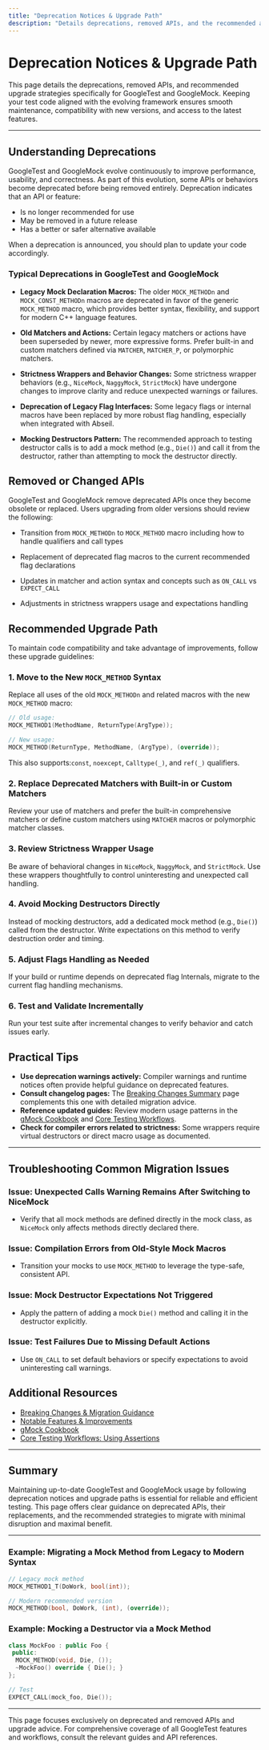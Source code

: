 ```yaml
---
title: "Deprecation Notices & Upgrade Path"
description: "Details deprecations, removed APIs, and the recommended approach to upgrading your test code. This page provides forward-looking guidance to help users align with the current and future state of GoogleTest and GoogleMock."
---
```


# Deprecation Notices & Upgrade Path

This page details the deprecations, removed APIs, and recommended upgrade strategies specifically for GoogleTest and GoogleMock. Keeping your test code aligned with the evolving framework ensures smooth maintenance, compatibility with new versions, and access to the latest features.

---

## Understanding Deprecations

GoogleTest and GoogleMock evolve continuously to improve performance, usability, and correctness. As part of this evolution, some APIs or behaviors become deprecated before being removed entirely. Deprecation indicates that an API or feature:

- Is no longer recommended for use
- May be removed in a future release
- Has a better or safer alternative available

When a deprecation is announced, you should plan to update your code accordingly.

### Typical Deprecations in GoogleTest and GoogleMock

- **Legacy Mock Declaration Macros:** The older `MOCK_METHODn` and `MOCK_CONST_METHODn` macros are deprecated in favor of the generic `MOCK_METHOD` macro, which provides better syntax, flexibility, and support for modern C++ language features.

- **Old Matchers and Actions:** Certain legacy matchers or actions have been superseded by newer, more expressive forms. Prefer built-in and custom matchers defined via `MATCHER`, `MATCHER_P`, or polymorphic matchers.

- **Strictness Wrappers and Behavior Changes:** Some strictness wrapper behaviors (e.g., `NiceMock`, `NaggyMock`, `StrictMock`) have undergone changes to improve clarity and reduce unexpected warnings or failures.

- **Deprecation of Legacy Flag Interfaces:** Some legacy flags or internal macros have been replaced by more robust flag handling, especially when integrated with Abseil.

- **Mocking Destructors Pattern:** The recommended approach to testing destructor calls is to add a mock method (e.g., `Die()`) and call it from the destructor, rather than attempting to mock the destructor directly.

## Removed or Changed APIs

GoogleTest and GoogleMock remove deprecated APIs once they become obsolete or replaced. Users upgrading from older versions should review the following:

- Transition from `MOCK_METHODn` to `MOCK_METHOD` macro including how to handle qualifiers and call types

- Replacement of deprecated flag macros to the current recommended flag declarations

- Updates in matcher and action syntax and concepts such as `ON_CALL` vs `EXPECT_CALL`

- Adjustments in strictness wrappers usage and expectations handling

## Recommended Upgrade Path

To maintain code compatibility and take advantage of improvements, follow these upgrade guidelines:

### 1. Move to the New `MOCK_METHOD` Syntax

Replace all uses of the old `MOCK_METHODn` and related macros with the new `MOCK_METHOD` macro:

```cpp
// Old usage:
MOCK_METHOD1(MethodName, ReturnType(ArgType));

// New usage:
MOCK_METHOD(ReturnType, MethodName, (ArgType), (override));
```

This also supports:`const`, `noexcept`, `Calltype(_)`, and `ref(_)` qualifiers.

### 2. Replace Deprecated Matchers with Built-in or Custom Matchers

Review your use of matchers and prefer the built-in comprehensive matchers or define custom matchers using `MATCHER` macros or polymorphic matcher classes.

### 3. Review Strictness Wrapper Usage

Be aware of behavioral changes in `NiceMock`, `NaggyMock`, and `StrictMock`. Use these wrappers thoughtfully to control uninteresting and unexpected call handling.

### 4. Avoid Mocking Destructors Directly

Instead of mocking destructors, add a dedicated mock method (e.g., `Die()`) called from the destructor. Write expectations on this method to verify destruction order and timing.

### 5. Adjust Flags Handling as Needed

If your build or runtime depends on deprecated flag Internals, migrate to the current flag handling mechanisms.

### 6. Test and Validate Incrementally

Run your test suite after incremental changes to verify behavior and catch issues early.

## Practical Tips

- **Use deprecation warnings actively:** Compiler warnings and runtime notices often provide helpful guidance on deprecated features.
- **Consult changelog pages:** The [Breaking Changes Summary](changelog/breaking-changes-migration/breaking-changes-summary) page complements this one with detailed migration advice.
- **Reference updated guides:** Review modern usage patterns in the [gMock Cookbook](docs/gmock_cook_book.md) and [Core Testing Workflows](guides/core-workflows/getting-started.mdx).
- **Check for compiler errors related to strictness:** Some wrappers require virtual destructors or direct macro usage as documented.

---

## Troubleshooting Common Migration Issues

### Issue: Unexpected Calls Warning Remains After Switching to NiceMock

- Verify that all mock methods are defined directly in the mock class, as `NiceMock` only affects methods directly declared there.

### Issue: Compilation Errors from Old-Style Mock Macros

- Transition your mocks to use `MOCK_METHOD` to leverage the type-safe, consistent API.

### Issue: Mock Destructor Expectations Not Triggered

- Apply the pattern of adding a mock `Die()` method and calling it in the destructor explicitly.

### Issue: Test Failures Due to Missing Default Actions

- Use `ON_CALL` to set default behaviors or specify expectations to avoid uninteresting call warnings.

## Additional Resources

- [Breaking Changes & Migration Guidance](changelog/breaking-changes-migration/breaking-changes-summary)
- [Notable Features & Improvements](changelog/release-history/notable-features-improvements)
- [gMock Cookbook](docs/gmock_cook_book.md)
- [Core Testing Workflows: Using Assertions](guides/core-workflows/using-assertions.mdx)

---

## Summary

Maintaining up-to-date GoogleTest and GoogleMock usage by following deprecation notices and upgrade paths is essential for reliable and efficient testing. This page offers clear guidance on deprecated APIs, their replacements, and the recommended strategies to migrate with minimal disruption and maximal benefit.

---

### Example: Migrating a Mock Method from Legacy to Modern Syntax

```cpp
// Legacy mock method
MOCK_METHOD1_T(DoWork, bool(int));

// Modern recommended version
MOCK_METHOD(bool, DoWork, (int), (override));
```

### Example: Mocking a Destructor via a Mock Method

```cpp
class MockFoo : public Foo {
 public:
  MOCK_METHOD(void, Die, ());
  ~MockFoo() override { Die(); }
};

// Test
EXPECT_CALL(mock_foo, Die());
```

---

This page focuses exclusively on deprecated and removed APIs and upgrade advice. For comprehensive coverage of all GoogleTest features and workflows, consult the relevant guides and API references.
